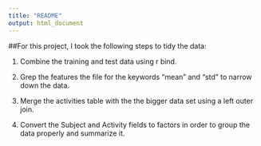 ```yaml
---
title: "README"
output: html_document
---
```


##For this project, I took the following steps to tidy the data:

1) Combine the training and test data using r bind.  

2) Grep the features the file for the keywords "mean" and "std" to narrow down the data.  

3) Merge the activities table with the the bigger data set using a left outer join.  

4) Convert the Subject and Activity fields to factors in order to group the data properly and summarize it.  


